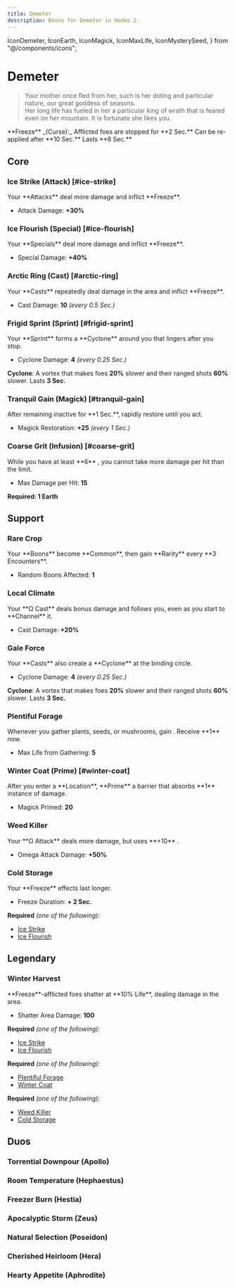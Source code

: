 ```yaml
---
title: Demeter
description: Boons for Demeter in Hades 2.
---
```


  IconDemeter,
  IconEarth,
  IconMagick,
  IconMaxLife,
  IconMysterySeed,
} from "@/components/icons";


# <IconDemeter className="mb-2" /> Demeter

> Your mother once fled from her, such is her doting and particular nature, our
> great goddess of seasons.\
> Her long life has fueled in her a particular king of wrath that is feared even
> on her mountain. It is fortunate she likes you.

<Boon className="mt-4">
  **Freeze** _(Curse):_ Afflicted foes are stopped for **2 Sec.** Can be
  re-applied after **10 Sec.** Lasts **8 Sec.**
</Boon>

## Core

### Ice Strike (Attack) [#ice-strike]

<Boon element="water">
Your **Attacks** deal more damage and inflict **Freeze**.

- Attack Damage: **+30%**

</Boon>

### Ice Flourish (Special) [#ice-flourish]

<Boon element="water">
Your **Specials** deal more damage and inflict **Freeze**.

- Special Damage: **+40%**

</Boon>

### Arctic Ring (Cast) [#arctic-ring]

<Boon element="water">
Your **Casts** repeatedly deal damage in the area and inflict **Freeze**.

- Cast Damage: **10** _(every 0.5 Sec.)_

</Boon>

### Frigid Sprint (Sprint) [#frigid-sprint]

<Boon element="water">
Your **Sprint** forms a **Cyclone** around you that lingers after you stop.

- Cyclone Damage: **4** _(every 0.25 Sec.)_

**Cyclone**: A vortex that makes foes **20%** slower and their ranged shots
**60%** slower. Lasts **3 Sec.**

</Boon>

### Tranquil Gain (Magick) [#tranquil-gain]

<Boon element="earth">
After remaining inactive for **1 Sec.**, rapidly restore <IconMagick /> until you act.

- Magick Restoration: **+25** _(every 1 Sec.)_

</Boon>

### Coarse Grit (Infusion) [#coarse-grit]

<Boon>
While you have at least **6** <IconEarth />, you cannot take more damage per hit than the limit.

- Max Damage per Hit: **15**

</Boon>

**Required: 1 Earth**

## Support

### Rare Crop

<Boon element="earth">
Your **Boons** become **Common**, then gain **Rarity** every **3 Encounters**.

- Random Boons Affected: **1**

</Boon>

### Local Climate

<Boon element="earth">
Your **Ω Cast** deals bonus damage and follows you, even as you start to **Channel** it.

- Cast Damage: **+20%**

</Boon>

### Gale Force

<Boon element="water">
Your **Casts** also create a **Cyclone** at the binding circle.

- Cyclone Damage: **4** _(every 0.25 Sec.)_

**Cyclone**: A vortex that makes foes **20%** slower and their ranged shots
**60%** slower. Lasts **3 Sec.**

</Boon>

### Plentiful Forage

<Boon element="earth">
Whenever you gather plants, seeds, or mushrooms, gain <IconMaxLife />. Receive **1** <IconMysterySeed /> now.

- Max Life from Gathering: **5**

</Boon>

### Winter Coat (Prime) [#winter-coat]

<Boon element="earth">
After you enter a **Location**, **Prime** a barrier that absorbs **1** instance of damage.

- Magick Primed: **20**

</Boon>

### Weed Killer

<Boon element="earth">
Your **Ω Attack** deals more damage, but uses **+10** <IconMagick />.

- Omega Attack Damage: **+50%**

</Boon>

### Cold Storage

<Boon element="water">
Your **Freeze** effects last longer.

- Freeze Duration: **+ 2 Sec.**

</Boon>

**Required** _(one of the following):_

- [Ice Strike](#ice-strike)
- [Ice Flourish](#ice-flourish)

## <TextHighlight type="legendary">Legendary</TextHighlight>

### <TextHighlight type="legendary">Winter Harvest</TextHighlight>

<Boon element="earth">
**Freeze**-afflicted foes shatter at **10% Life**, dealing damage in the area.

- Shatter Area Damage: **100**

</Boon>

**Required** _(one of the following):_

- [Ice Strike](#ice-strike)
- [Ice Flourish](#ice-flourish)

**Required** _(one of the following):_

- [Plentiful Forage](#plentiful-forage)
- [Winter Coat](#winter-coat)

**Required** _(one of the following):_

- [Weed Killer](#weed-killer)
- [Cold Storage](#cold-storage)

## <TextHighlight type="duo">Duos</TextHighlight>

### <TextHighlight type="duo">Torrential Downpour</TextHighlight> (Apollo)

<TorrentialDownpour />

### <TextHighlight type="duo">Room Temperature</TextHighlight> (Hephaestus)

<RoomTemperature />

### <TextHighlight type="duo">Freezer Burn</TextHighlight> (Hestia)

<FreezerBurn />

### <TextHighlight type="duo">Apocalyptic Storm</TextHighlight> (Zeus)

<ApocalypticStorm />

### <TextHighlight type="duo">Natural Selection</TextHighlight> (Poseidon)

<NaturalSelection />

### <TextHighlight type="duo">Cherished Heirloom</TextHighlight> (Hera)

<CherishedHeirloom />

### <TextHighlight type="duo">Hearty Appetite</TextHighlight> (Aphrodite)

<HeartyAppetite />
